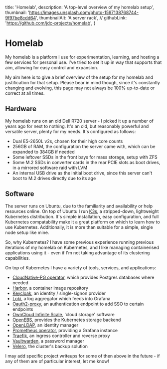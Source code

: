   title: 'Homelab',
  description: 'A top-level overview of my homelab setup',
  thumbnail: 'https://images.unsplash.com/photo-1597138768744-9f97be8cdd64',
  thumbnailAlt: 'A server rack',
  // githubLink: 'https://github.com/jdc-projects/homelab',
}

# Homelab

My homelab is a platform I use for experimentation, learning, and hosting a few services for personal use.
I've tried to set it up in way that supports that aim, allowing for easy control and expansion.

My aim here is to give a brief overview of the setup for my homelab and justification for that setup.
Please bear in mind though, since it's constantly changing and evolving, this page may not always be 100% up-to-date or correct at all times.

## Hardware

My homelab runs on an old Dell R720 server - I picked it up a number of years ago for next to nothing.
It's an old, but reasonably powerful and versatile server, plenty for my needs.
It's configured as follows:

- Dual E5-2650L v2s, chosen for their high core counts
- 256GB of RAM, the configuration the server came with, which can be expanded to 384GB if needed
- Some leftover SSDs in the front bays for mass storage, setup with ZFS
- Some M.2 SSDs in converter cards in the rear PCIE slots as boot drives, in a mirrored software raid with LVM
- An internal USB drive as the initial boot drive, since this server can't boot to M.2 drives directly due to its age

## Software

The server runs on Ubuntu, due to the familiarity and availability or help resources online.
On top of Ubuntu I run [K3s](https://k3s.io/), a stripped-down, lightweight Kubernetes distribution.
It's simple installation, easy configuration, and full Kubernetes compatability make it a great platform on which to learn how to use Kubernetes.
Additionally, it is more than suitable for a simple, single node setup like mine.

So, why Kubernetes?
I have some previous experience running previous iterations of my homelab on Kubernetes, and I like managing containerised applications using it - even if I'm not taking advantage of its clustering capabilities.

On top of Kubernetes I have a variety of tools, services, and applications:

- [CloudNative-PG operator](https://cloudnative-pg.io/), which provides Postgres databases where needed
- [Harbor](https://goharbor.io/), a container image repository
- [Keycloak](https://www.keycloak.org/), an identity / single-signon provider
- [Loki](https://grafana.com/oss/loki/), a log aggregator which feeds into Grafana
- [Oauth2-proxy](https://oauth2-proxy.github.io/oauth2-proxy/), an authentication endpoint to add SSO to certain endpoints
- [OwnCloud Infinite Scale](https://owncloud.com/infinite-scale), 'cloud storage' software
- [OpenEBS](https://openebs.io/), provides the Kubernetes storage backend
- [OpenLDAP](https://www.openldap.org/), an identity manager
- [Prometheus operator](https://prometheus-operator.dev/), providing a Grafana instance
- [Traefik](https://traefik.io/traefik/), an ingress controller and reverse proxy
- [Vaultwarden](https://www.vaultwarden.net/), a password manager
- [Velero](https://velero.io/), the cluster's backup solution

I may add specific project writeups for some of then above in the future - if any of them are of particular interest, let me know!
